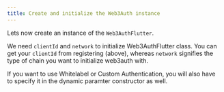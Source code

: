 ```yaml
---
title: Create and initialize the Web3Auth instance
---
```


Lets now create an instance of the `Web3AuthFlutter`.

We need `clientId` and `network` to initialize Web3AuthFlutter class. You can get your `clientId` from registering (above), whereas `network`
signifies the type of chain you want to initialize web3auth with.

If you want to use Whitelabel or Custom Authentication, you will also have to specify it in the dynamic paramter constructor as well.
